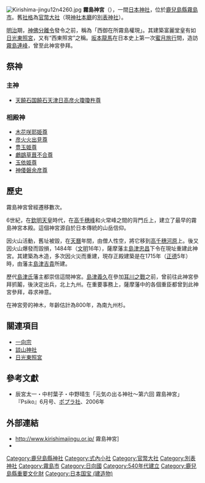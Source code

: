 {{日本神社
| name = 霧島神宮
| img = File:Kirishima-jingu04n4500.jpg
| img_capt = 拝殿、幣殿
{{Infobox mapframe|tyep=shape|zoom=15|frame-width=300}}
| image_width = 300px
| nihongo = 霧島神宮
| hiragana = きりしまじんぐう
| romaji = Kirishima Jingū
| location = [[鹿兒島縣|鹿兒島縣]][[霧島市|霧島市]]霧島田口2608-5
| god = 天饒石国饒石天津日高彦火瓊瓊杵尊
| type = [[官幣大社|官幣大社]]・[[別表神社|別表神社]]
| struct = 
| open_year = 6世紀
| cere_date = 9月19日
|}}
[[File:Kirishima-jingu12n4260.jpg|thumb]]
{{japanese|japanese=霧島神宮|kana=きりしまじんぐう|romaji=Kirishima-jingū}}
{{Portal box|日本|神道|建築}}
{{神道}}
'''霧島神宮'''（{{lang|ja|きりしまじんぐう}}），一間[[日本|日本]][[神社|神社]]，位於[[鹿兒島縣|鹿兒島縣]][[霧島市|霧島市]]。舊[[社格|社格]]為[[官幣大社|官幣大社]]（現[[神社本廳|神社本廳]]的[[別表神社|別表神社]]）。

[[明治|明治]]期，[[神佛分離令|神佛分離令]]發令之前，稱為「西御在所霧島權現」。其建築富麗堂皇有如[[日光東照宮|日光東照宮]]，又有“西東照宮”之稱。[[坂本龍馬|坂本龍馬]]在日本史上第一次[[蜜月旅行|蜜月旅行]]間，造訪[[霧島山|霧島連峰]]，曾至此神宮參拜。

== 祭神 ==
=== 主神 ===
* [[天津彥彥火瓊瓊杵尊|天饒石国饒石天津日高彦火瓊瓊杵尊]]

=== 相殿神 ===
* [[木花開耶姬|木花咲耶姫尊]]
* [[火折尊|彦火火出見尊]]
* [[豐玉毘賣命|豊玉姫尊]]
* [[鸕鷀草葺不合尊|鸕鷀草葺不合尊]]
* [[玉依姬|玉依姫尊]]
* [[神武天皇|神倭磐余彦尊]]

==歷史==
霧島神宮曾經遷移數次。

6世紀，在[[欽明天皇|欽明天皇]]時代，在[[高千穗峰|高千穗峰]]和火常峰之間的背門丘上，建立了最早的霧島神宮本殿。這個神宮源自於日本傳統的山岳信仰。

因火山活動，舊址被毀，在[[天曆_(村上天皇)|天曆]]年間，由僧人性空，將它移到[[高千穗河原|高千穗河原]]上。後又因火山爆發而毀損，1484年（[[文明_(後土御門天皇)|文明]]16年），薩摩藩主[[島津忠昌|島津忠昌]]下令在現址重建此神宮。其建築為木造，多次因火災而重建，現存正殿建築是在1715年（[[正德_(日本)|正德]]5年）時，由藩主[[島津吉貴|島津吉貴]]所建。

歷代[[島津氏|島津氏]]藩主都崇信這間神宮。[[島津義久|島津義久]]在參加[[耳川之戰|耳川之戰]]之前，曾前往此神宮參拜抓鬮，後決定出兵，北上九州。在重要事務上，薩摩藩中的各個重臣都曾到此神宮參拜，尋求神意。

在神宮旁的神木，年齡估計為800年，為南九州杉。

== 關連項目 ==
* [[一向宗|一向宗]]
* [[談山神社|談山神社]]
* [[日光東照宮|日光東照宮]]

==參考文獻==
{{refbegin}}
* 辰宮太一・中村葉子・中野晴生「元気の出る神社～第六回 霧島神宮」『Psiko』6月号、[[ポプラ社|ポプラ社]]、2006年
{{refend}}

== 外部連結 ==
* http://www.kirishimajingu.or.jp/ {{Wayback|url=http://www.kirishimajingu.or.jp/ |date=20210304103045 }} 霧島神宮]
* {{OSM|n|2483574061}}
{{Commonscat|Kirishima-jingu}}

{{近代社格制度}}

{{coord|31|51|32.2|N|130|52|18.7|E|source:kolossus-jawiki|display=title}}
[[Category:鹿兒島縣神社|Category:鹿兒島縣神社]]
[[Category:式內小社|Category:式內小社]]
[[Category:官幣大社|Category:官幣大社]]
[[Category:別表神社|Category:別表神社]]
[[Category:霧島市|Category:霧島市]]
[[Category:日向國|Category:日向國]]
[[Category:540年代建立|Category:540年代建立]]
[[Category:鹿兒島縣重要文化財|Category:鹿兒島縣重要文化財]]
[[Category:日本国宝_(建造物)|Category:日本国宝 (建造物)]]